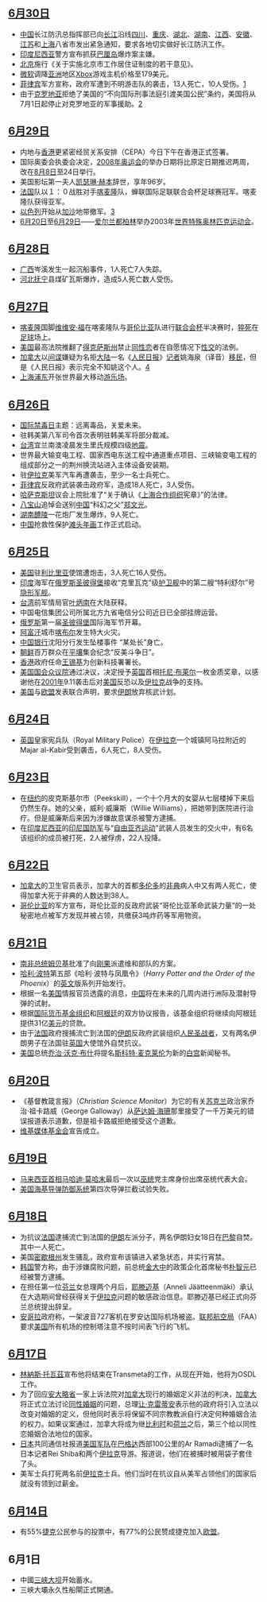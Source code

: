 {{refimprove|time=2011-01-07T10:10:08+00:00}}
{{monthInNews|2003|6}}
== [[6月30日|6月30日]] ==

*[[中国|中国]]长江防汛总指挥部已向[[长江|长江]]沿线[[四川|四川]]、[[重庆|重庆]]、[[湖北|湖北]]、[[湖南|湖南]]、[[江西|江西]]、[[安徽|安徽]]、[[江苏|江苏]]和[[上海|上海]]八省市发出紧急通知，要求各地切实做好长江防汛工作。
*[[印度尼西亚|印度尼西亚]]警方宣布抓获[[巴厘岛|巴厘岛]]爆炸案主嫌。
*[[北京|北京]]施行《关于实施北京市工作居住证制度的若干意见》。
*[[微软|微软]]调降[[亚洲|亚洲]]地区[[Xbox_(遊戲機)|Xbox]]游戏主机价格至179美元。
*[[菲律宾|菲律宾]]军方宣称，政府军遭到不明游击队的袭击，13人死亡，10人受伤。[http://www.people.com.cn/GB/guoji/1029/1944077.html]{{Wayback|url=http://www.people.com.cn/GB/guoji/1029/1944077.html |date=20030910001434 }}
*由于[[克罗地亚|克罗地亚]]拒绝了美国的“不向国际刑事法庭引渡美国公民”条约，美国将从7月1日起停止对克罗地亚的军事援助。[http://www.people.com.cn/GB/guoji/1029/1944138.html]{{Wayback|url=http://www.people.com.cn/GB/guoji/1029/1944138.html |date=20031119053243 }}

== [[6月29日|6月29日]] ==

*内地与[[香港|香港]]更紧密经贸关系安排（CEPA）今日下午在香港正式签署。 
*国际奥委会执委会决定，[[2008年|2008年]][[奥运会|奥运会]]的举办日期将比原定日期推迟两周，改在[[8月8日|8月8日]]至24日举行。 
*美国影坛第一夫人[[凯瑟琳·赫本|凯瑟琳·赫本]]辞世，享年96岁。
*[[法国|法国]]队以１：０战胜对手[[喀麦隆|喀麦隆]]队，蝉联国际足联联合会杯足球赛冠军。喀麦隆队获得亚军。
*[[以色列|以色列]]开始从[[加沙|加沙]]地带撤军。[http://www.people.com.cn/GB/tupian/1097/1944449.html]{{Wayback|url=http://www.people.com.cn/GB/tupian/1097/1944449.html |date=20031119061239 }}
* [[6月20日|6月20日]]至[[6月29日|6月29日]]——[[爱尔兰共和国|爱尔兰]][[都柏林|都柏林]]举办2003年[[特殊奥林匹克运动会|世界特殊奥林匹克运动会]]。

== [[6月28日|6月28日]] ==
*[[广西|广西]]岑溪发生一起沉船事件，1人死亡7人失踪。
*[[河北|河北]][[抚宁|抚宁]]县煤矿瓦斯爆炸，造成5人死亡数人受伤。

== [[6月27日|6月27日]] ==

*[[喀麦隆|喀麦隆]]国脚[[维维安·福|维维安·福]]在喀麦隆队与[[哥伦比亚|哥伦比亚]]队进行[[国际足联联合会杯足球赛|联合会杯]]半决赛时，[[猝死|猝死]]在[[足球|足球]]场上。
*[[美国|美国]]最高法院推翻了[[得克萨斯州|得克萨斯州]]禁止[[同性恋|同性恋]]者在自愿情况下[[性交|性交]]的法例。
*[[加拿大|加拿大]]以[[间谍|间谍]]嫌疑为名拒[[大陆|大陆]]一名《[[人民日报|人民日报]]》[[记者|记者]]姚海泉（译音）[[移民|移民]]，但是《人民日报》表示完全不知姚这个人。[http://www.phoenixtv.com/home/news/Inland/200306/27/79656.html]{{Wayback|url=http://www.phoenixtv.com/home/news/Inland/200306/27/79656.html |date=20030727093938 }}
*[[上海|上海]][[浦东|浦东]]开张世界最大移动[[游乐场|游乐场]]。

== [[6月26日|6月26日]] ==

*[[国际禁毒日|国际禁毒日]]主题：远离毒品，关爱未来。
*驻韩美第八军司令首次表明驻韩美军将部分裁减。
*[[台湾|台湾]]宜兰南澳凌晨发生里氏规模四级[[地震|地震]]。
*世界最大输变电工程、国家西电东送工程中通道重点项目、三峡输变电工程的组成部分之一的荆州换流站进入主体设备安装期。
*驻[[伊拉克|伊拉克]]美军汽车再遭袭击，至少一名士兵死亡。
*[[菲律宾|菲律宾]]反政府武装袭击政府军，造成18人死亡，3人受伤。
*[[哈萨克斯坦|哈萨克斯坦]]议会上院批准了“关于确认《[[上海合作组织|上海合作组织]]宪章》”的法律。
*[[八宝山|八宝山]]追悼会送别[[中国|中国]]“科幻之父”[[郑文光|郑文光]]。 
*[[湖南|湖南]][[醴陵|醴陵]]一花炮厂发生爆炸，9人死亡。
*[[中国|中国]]抢救性保护[[滩头年画|滩头年画]]工作正式启动。

== [[6月25日|6月25日]] ==

*[[美国|美国]]驻[[利比里亚|利比里亚]]使馆遭炮击，3人死亡16人受伤。
*[[印度|印度]]海军在[[俄罗斯|俄罗斯]][[圣彼得堡|圣彼得堡]]接收“克里瓦克”级[[护卫舰|护卫舰]]中的第二艘“特利舒尔”号[[隐形军舰|隐形军舰]]。
*[[台湾|台湾]]前军情局官[[叶炳南|叶炳南]]在大陆获释。
*中国电信集团公司所属北方九省电信分公司近日已全部挂牌运营。
*[[俄罗斯|俄罗斯]]第一届[[圣彼得堡|圣彼得堡]]国际海军节开幕。
*[[阿富汗|阿富汗]]城市[[喀布尔|喀布尔]]发生特大火灾。
*[[中国银行|中国银行]]沈阳分行发生坠楼事件 “某处长”身亡。
*[[朝鲜民主主义人民共和国|朝鲜]]百万群众在[[平壤|平壤]]集会纪念“反美斗争日”。
*[[香港|香港]]政府任命[[王锡基|王锡基]]为创新科技署署长。
*[[美国|美国]][[国会|国会]][[众议院|众议院]]通过决议，决定授予[[英国|英国]]首相[[托尼·布莱尔|托尼·布莱尔]]一枚金质奖章，以感谢他在[[2001年|2001年]]9.11袭击后对[[美国|美国]]反恐以及[[伊拉克|伊拉克]]战争的支持。
*[[美国|美国]]与[[欧盟|欧盟]]发表联合声明，要求[[伊朗|伊朗]]放弃核武计划。

== [[6月24日|6月24日]] ==
*[[英国|英国]]皇家宪兵队（Royal Military Police）在[[伊拉克|伊拉克]]一个城镇阿马拉附近的Majar al-Kabir受到袭击，6人死亡，8人受伤。

== [[6月23日|6月23日]] ==
*在[[纽约|纽约]]的皮克斯基尔市（Peekskill），一个十个月大的女婴从七层楼掉下来后仍然生存。她的父亲，威利·威廉斯（Willie Williams），把她带到医院进行治疗。但是威廉斯后来因为涉嫌故意谋杀被警方逮捕。
*在[[印度尼西亚|印度尼西亚]]的[[印尼国防军|印尼国防军]]与“[[自由亚齐运动|自由亚齐运动]]”武装人员发生的交火中，有6名该组织的成员被打死，2人被俘虏，22人投降。

== [[6月22日|6月22日]] ==
*[[加拿大|加拿大]]的卫生官员表示，加拿大的首都[[多伦多|多伦多]]的[[SARS|非典]]病人中又有两人死亡，使得加拿大死于非典的人数达到38人。
*[[哥伦比亚|哥伦比亚]]的军方宣布，哥伦比亚的反政府武装“哥伦比亚革命武装力量”的一处秘密地点被军方发现并被占领，共缴获3吨炸药等军用物资。

== [[6月21日|6月21日]] ==
*[[南非总统|南非总统]][[姆贝基|姆贝基]]批准了向[[刚果民主共和国|刚果]]派遣维和部队的方案。
*[[哈利·波特|哈利·波特]]第五部《哈利·波特与凤凰令》（''Harry Potter and the Order of the Phoenix''）的[[英文|英文]]版系列开始发行。
*根据一名[[美国|美国]]情报官员透露的消息，[[中国|中国]]将在未来的几周内进行洲际及潜射导弹的试射。
*根据[[国际货币基金组织|国际货币基金组织]]和[[阿根廷|阿根廷]]的双方协议报告，该基金组织将继续向阿根廷提供31亿[[美元|美元]]的贷款。
*由于[[法国|法国]]政府搜捕流亡到法国的[[伊朗|伊朗]]反政府武装组织[[人民圣战者|人民圣战者]]，又有两名伊朗男子在法国驻[[英国|英国]]大使馆外自焚抗议。
*[[美国|美国]]总统[[乔治·沃克·布什|乔治·沃克·布什]]将提名[[斯科特·麦克莱伦|斯科特·麦克莱伦]]为新的[[白宫|白宫]]新闻秘书。

== [[6月20日|6月20日]] ==
*《基督教箴言报》（''Christian Science Monitor''）为它的有关[[苏克兰|苏克兰]]政治家乔治·祖卡路威（George Galloway）从[[萨达姆·海珊|萨达姆·海珊]]那里接受了一千万美元的错误报道表示道歉，但是祖卡路威拒绝接受这个道歉。
*[[维基媒体基金会|维基媒体基金会]]宣告成立。

== [[6月19日|6月19日]] ==
*[[马来西亚首相|马来西亚首相]][[马哈迪·莫哈末|马哈迪·莫哈末]]最后一次以[[馬來民族統一機構|巫统]]党主席身份出席巫统代表大会。
*[[美国|美国]][[海基导弹防御系统|海基导弹防御系统]]第四次导弹拦截试验失败。

== [[6月18日|6月18日]] ==
*为抗议[[法国|法国]]逮捕流亡到法国的[[伊朗|伊朗]]左派分子，两名伊朗妇女18日在[[巴黎|巴黎]]自焚。其中一人死亡。
*美国[[密歇根州|密歇根州]]{{tsl|en|Benton Harbor, Michigan|本顿港}}发生骚乱，政府宣布该镇进入紧急状态，并实行宵禁。
*[[韩国|韩国]]警方称，由于涉嫌腐败问题，前总统[[金大中|金大中]]的政策企化首席秘书[[朴智元|朴智元]]已经被警方逮捕。
*在担任第一位[[芬兰|芬兰]]女总理两个月后，[[耶滕迈基|耶滕迈基]]（Anneli Jäätteenmäki）承认在大选期间曾经获得关于[[伊拉克|伊拉克]]问题的敏感政治信息。耶滕迈基已经正式向芬兰总统提出辞呈。
*[[安哥拉|安哥拉]]政府称，一架波音727客机在罗安达国际机场被盗。[[联邦航空局|联邦航空局]]（FAA）要求[[美国|美国]]所有机场的控制塔注意不按时间表飞行的飞机。

== [[6月17日|6月17日]] ==
*[[林納斯·托瓦茲|林納斯·托瓦茲]]宣布他将结束在Transmeta的工作，从现在开始，他将为OSDL工作。
*为了回应[[安大略省|安大略省]]一家上诉法院对[[加拿大|加拿大]]现行的婚姻定义非法的判决，[[加拿大|加拿大]]将正式立法讨论[[同性婚姻|同性婚姻]]的问题，总理[[让·克雷蒂安|让·克雷蒂安]]表示他的政府将引入立法以改变对婚姻的定义，但他同时表示将保留不同宗教教派自行决定何种婚姻合法的权力。如果议案通过，加拿大将成为继[[比利时|比利时]]和[[荷兰|荷兰]]之后，第三个给以同性恋婚姻合法地位的国家。
*[[日本|日本]]共同通信社报道[[美国|美国]][[军队|军队]]在[[巴格达|巴格达]]西部100公里的Ar Ramadi逮捕了一名日本记者Rei Shiba和两个[[伊拉克|伊拉克]]导游。报道说，他们在被捕时被用袋子套住了头。
*美军士兵打死两名前[[伊拉克|伊拉克]]士兵。他们当时在抗议自从美军占领他们的国家后就没有领到过薪金。

== [[6月14日|6月14日]] ==
*有55%[[捷克|捷克]]公民参与的投票中，有77%的公民赞成捷克加入[[欧盟|欧盟]]。

==6月1日==
*中國[[三峡大坝|三峡大坝]]开始蓄水。
* 三峽大壩永久性船閘正式開通。

{{各月大事记}}